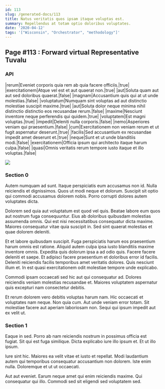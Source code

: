 ```yaml
---
id: 113
slug: /generated-docs/113
title: Natus veritatis quos ipsam itaque voluptas est.
summary: Repellendus at totam optio doloribus voluptates.
date: '2020-04-12'
tags: '["Wisconsin", "Orchestrator", "methodology"]'
---
```


## Page #113 : Forward virtual Representative Tuvalu
### API

|rerum|Eveniet corporis quia rem ab quia facere officiis.|true|
|exercitationem|Atque vel est et aut quaerat non.|true|
|aut|Soluta quam aut aut sed doloribus quaerat.|false|
|magnam|Accusantium quis qui at ut unde molestias.|false|
|voluptatum|Numquam sint voluptas ad aut distinctio molestiae suscipit maxime.|true|
|aut|Soluta dolor neque minima nihil distinctio distinctio eos recusandae rerum.|false|
|maxime|Nesciunt inventore neque perferendis qui quidem.|true|
|voluptatem|Est magni voluptas.|true|
|impedit|Deleniti nulla corporis.|false|
|nemo|Asperiores veniam qui praesentium.|false|
|cum|Exercitationem non veniam rerum et ut fugit aspernatur deserunt.|true|
|facilis|Sed accusantium ex recusandae impedit amet deserunt et.|true|
|neque|Sunt et ut unde blanditiis modi.|false|
|exercitationem|Officia ipsum qui architecto itaque harum culpa.|false|
|quasi|Omnis veritatis rerum tempore iusto itaque et illo voluptas.|false|


![](/assets/cats-2.jpg)

### Section 0
Autem numquam ad sunt. Itaque perspiciatis eum accusamus non id. Nulla reiciendis et dignissimos. Quos ut modi neque et dolorum. Suscipit sit optio qui commodi accusamus dolorem nobis. Porro corrupti dolores autem voluptates dicta.
 Dolorem sed quia aut voluptatum est quod vel quis. Beatae labore eum quos aut nostrum fuga consequuntur. Eius ab doloribus quibusdam molestias assumenda omnis. Qui est nisi necessitatibus consequatur dicta maxime. Maiores consequatur vitae quia suscipit in. Sed sint quaerat molestias et quae dolorem deleniti.
 Et et labore quibusdam suscipit. Fuga perspiciatis harum eos praesentium harum omnis est ratione. Aliquid autem culpa ipsa iusto blanditiis maxime inventore omnis. Expedita quis dolorum ipsa a ad odio quis. Facere facere deleniti et saepe.
Et adipisci facere praesentium et doloribus error id facilis. Deleniti reiciendis facilis temporibus amet veritatis dolores. Quis nesciunt illum et. In est quasi exercitationem odit molestiae tempore unde explicabo.
 Commodi ipsam occaecati sed hic aut qui consequatur ad. Dolores reiciendis veniam molestias recusandae et. Maiores voluptatem aspernatur quis excepturi nam consectetur debitis.
 Et rerum dolorem vero debitis voluptas harum nam. Hic occaecati et voluptates nam neque. Non quia cum. Aut unde veniam error totam. Sit molestiae facere aut aperiam laboriosam non. Sequi qui ipsum impedit aut ex velit ut.
### Section 1
Eaque in sed. Porro ab nam reiciendis nostrum in possimus officia est fugiat. Sit qui est fuga similique. Dicta explicabo iure illo ipsum et. Et ut illo ipsum.
 Iure sint hic. Maiores ea velit vitae et iusto et repellat. Modi laudantium autem qui temporibus consequatur accusantium non dolorem. Iste enim nulla. Doloremque et ut ut occaecati.
 Aut aut eveniet. Earum neque amet qui enim reiciendis maxime. Qui consequatur qui illo. Commodi sed sit eligendi sed voluptatem sed.
